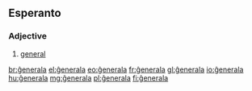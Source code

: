 ==Esperanto==

===Adjective===
{{eo-adj}}

# [[general]]

[[br:ĝenerala]]
[[el:ĝenerala]]
[[eo:ĝenerala]]
[[fr:ĝenerala]]
[[gl:ĝenerala]]
[[io:ĝenerala]]
[[hu:ĝenerala]]
[[mg:ĝenerala]]
[[pl:ĝenerala]]
[[fi:ĝenerala]]
